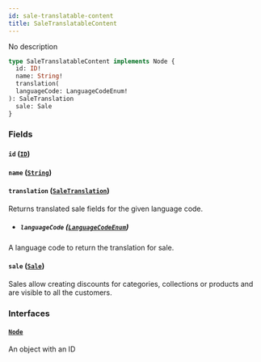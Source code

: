 ```yaml
---
id: sale-translatable-content
title: SaleTranslatableContent
---
```



No description

```graphql
type SaleTranslatableContent implements Node {
  id: ID!
  name: String!
  translation(
  languageCode: LanguageCodeEnum!
): SaleTranslation
  sale: Sale
}
```


### Fields

#### `id` ([`ID`](../../../developer/api-reference/scalars/id))




#### `name` ([`String`](../../../developer/api-reference/scalars/string))




#### `translation` ([`SaleTranslation`](../../../developer/api-reference/objects/sale-translation))

Returns translated sale fields for the given language code.
- ##### `languageCode` ([`LanguageCodeEnum`](../../../developer/api-reference/enums/language-code-enum))

A language code to return the translation for sale.


#### `sale` ([`Sale`](../../../developer/api-reference/objects/sale))

Sales allow creating discounts for categories, collections or products and are visible to all the customers.


### Interfaces

#### [`Node`](../../../developer/api-reference/interfaces/node) 

An object with an ID




